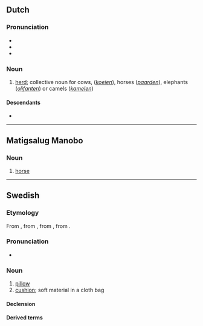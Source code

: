 ==Dutch==

===Pronunciation===
* {{IPA|nl|/ˈkʏdə/}}
* {{audio|nl|Nl-kudde.ogg|Audio}}
* {{rhyme|nl|ʏdə}}

===Noun===
{{nl-noun|f|-s|pl2=-en|kuddetje}}

# [[herd]]; collective noun for cows, (''[[koe]]ien''), horses (''[[paard]]en''), elephants (''[[olifant]]en'') or camels (''[[kameel|kamelen]]'')

====Descendants====
* {{desc|dcr|kydde}}
----

==Matigsalug Manobo==

===Noun===
{{head|mbt|noun|head=kuddè}}

# [[horse]]

----

==Swedish==

===Etymology===
From {{der|sv|gmq-osw|kodde}}, from {{der|sv|non|koddi}}, from {{der|sv|gem-pro|*kuddô}}, from {{der|sv|ine-pro|*gewt-}}.

===Pronunciation===
* {{IPA|sv|/ˈkɵdˈdɛ/|[ˈkʰɵdˈdɛ]}}

===Noun===
{{sv-noun|c}}

# [[pillow]]
# [[cushion]]; soft material in a cloth bag

====Declension====
{{sv-infl-noun-c-ar|2=kudd}}

====Derived terms====
{{col4-u|sv
|bilkudde
|bomullskudde
|bälteskudde
|dunkudde
|gosekudde
|hjälmkudde
|huvudkudde
|krockkudde
|kuddbitare
|kuddbok
|kuddfodral
|kuddjur
|kuddkrig
|kuddvar
|kuddöverdrag
|luftkudde
|långkudde
|plastkudde
|plyschkudde
|pruttkudde
|prydnadskudde
|rölakanskudde
|sammetskudde
|satinkudde
|sidenkudde
|skamkudde
|skämskudde
|soffkudde
|tagelkudde
|värmekudde
}}